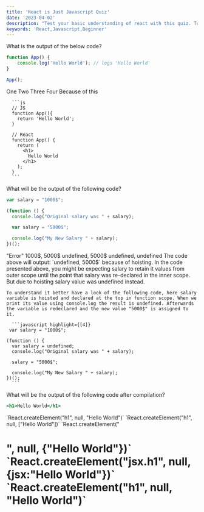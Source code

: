 ```yaml
---
title: 'React is Just Javascript Quiz'
date: '2023-04-02'
description: "Test your basic understanding of react with this quiz. Topics include: JSX, Hooks, Rendering, API Design."
keywords: 'React,Javascript,Beginner'
---
```


<Playground>
<QuestionSet>
  <Question>
  What is the output of the below code?

  ```javascript
  function App() {
      console.log('Hello World'); // logs 'Hello World'
  }

  App();
  ```

  </Question>
  <Choises>
    <Choise>
      One
    </Choise>
    <Choise >
      Two
    </Choise>
    <Choise>
      Three
    </Choise>
    <Choise isAnswer={true}>
      Four
    </Choise>
  </Choises>
  <Answer>
    Because of this

      ```js
      // JS
      function App(){
        return 'Hello World';
      }

      // React
      function App() {
        return (
          <h1>
            Hello World
          </h1>
        );
      }
      ```
  </Answer>
</QuestionSet>
<QuestionSet>
  <Question>
  What will be the output of the following code?

  ```javascript noline
  var salary = "1000$";

  (function () {
    console.log("Original salary was " + salary);

    var salary = "5000$";

    console.log("My New Salary " + salary);
  })();
  ```

  </Question>
  <Choises>
    <Choise>
      "Error"
    </Choise>
    <Choise >
      1000$, 5000$
    </Choise>
    <Choise isAnswer>
      undefined, 5000$
    </Choise>
    <Choise>
      undefined, undefined
    </Choise>
  </Choises>
  <Answer>
    The code above will output: `undefined, 5000$` because of hoisting. In the code presented above, you might be expecting salary to retain it values from outer scope until the point that salary was re-declared in the inner scope. But due to hoisting salary value was undefined instead. 
    
    To understand it better have a look of the following code, here salary variable is hoisted and declared at the top in function scope. When we print its value using console.log the result is undefined. Afterwards the variable is redeclared and the new value "5000$" is assigned to it.

      ```javascript highlight={[4]}
     var salary = "1000$";

    (function () {
      var salary = undefined;
      console.log("Original salary was " + salary);

      salary = "5000$";

      console.log("My New Salary " + salary);
    })();
      ```
  </Answer>
</QuestionSet>
<QuestionSet>
  <Question>
  What will be the output of the following code after compilation?

  ```jsx noline
  <h1>Hello World</h1>
  ```

  </Question>
  <Choises>
    <Choise isAnswer>
     `React.createElement("h1", null, "Hello World")`
    </Choise>
    <Choise >
     `React.createElement("h1", null, ["Hello World"])`
    </Choise>
    <Choise>
     `React.createElement("<h1/>", null, {"Hello World"})`
    </Choise>
    <Choise>
     `React.createElement("jsx.h1", null, {jsx:"Hello World"})`
    </Choise>
  </Choises>
  <Answer>
    `React.createElement("h1", null, "Hello World")`
  </Answer>
</QuestionSet>
</Playground>

